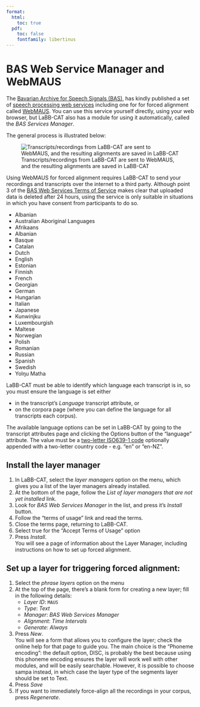 ```yaml
---
format:
  html:
    toc: true
  pdf: 
    toc: false
    fontfamily: libertinus
---
```

# BAS Web Service Manager and WebMAUS

The [Bavarian Archive for Speech Signals (BAS)](https://www.bas.uni-muenchen.de/Bas/BasHomeeng.html), 
has kindly published a set of 
[speech processing web services](http://hdl.handle.net/11858/00-1779-0000-0028-421B-4) 
including one for  for forced alignment called 
[WebMAUS](https://clarin.phonetik.uni-muenchen.de/BASWebServices/interface/WebMAUSBasic). 
You can use this service yourself directly, using your web browser, but LaBB-CAT also has a module for using it automatically, called the *BAS Services Manager*.

The general process is illustrated below:

![Transcripts/recordings from LaBB-CAT are sent to WebMAUS, and the resulting alignments are saved in LaBB-CAT](BAS-WebMAUS.svg)

::: {.callout-caution}
Using WebMAUS for forced alignment requires LaBB-CAT to send your recordings and transcripts over the internet to a third party. Although point 3 of the 
[BAS Web Services Terms of Service](https://clarin.phonetik.uni-muenchen.de/BASWebServices/help#termsofusagetext) 
makes clear that uploaded data is deleted after 24 hours, using the service is only suitable in situations in which you have consent from participants to do so.
:::

- Albanian
- Australian Aboriginal Languages
- Afrikaans
- Albanian
- Basque
- Catalan
- Dutch
- English
- Estonian
- Finnish
- French
- Georgian
- German
- Hungarian
- Italian
- Japanese
- Kunwinjku
- Luxembourgish
- Maltese
- Norwegian
- Polish
- Romanian
- Russian
- Spanish
- Swedish
- Yolŋu Matha

LaBB-CAT must be able to identify which language each transcript is in, so you must ensure the language is set either

- in the transcript's *Language* transcript attribute, or
- on the corpora page (where you can define the language for all transcripts each corpus).

The available language options can be set in LaBB-CAT by going to the transcript attributes page and clicking the Options button of the "language" attribute.  The value must be a 
[two-letter ISO639-1 code](https://en.wikipedia.org/wiki/List_of_ISO_639-1_codes)
optionally appended with a two-letter country code - e.g. "en" or "en-NZ".

## Install the layer manager

1. In LaBB-CAT, select the *layer managers* option on the menu, which gives you a list of the layer managers already installed.
1. At the bottom of the page, follow the *List of layer managers that are not yet installed* link.
1. Look for *BAS Web Services Manager* in the list, and press it's *Install* button.
1. Follow the "terms of usage" link and read the terms.
1. Close the terms page, returning to LaBB-CAT.
1. Select true for the "Accept Terms of Usage" option
1. Press *Install*.  
    You will see a page of information about the Layer Manager, including instructions on how to set up forced alignment.

## Set up a layer for triggering forced alignment:

1. Select the *phrase layers* option on the menu
1. At the top of the page, there's a blank form for creating a new layer; fill in the following details:
    - *Layer ID*: `MAUS`
    - *Type*: *Text*
    - *Manager*: *BAS Web Services Manager*
    - *Alignment*: *Time Intervals*
    - *Generate*: *Always*
1. Press *New*.  
   You will see a form that allows you to configure the layer; check the online help for that page to guide you. The main choice is the "Phoneme encoding": the default option, DISC, is probably the best because using this phoneme encoding ensures the layer will work well with other modules, and will be easily searchable. However, it is possible to choose sampa instead, in which case the layer type of the segments layer should be set to Text.
1. Press *Save*
1. If you want to immediately force-align all the recordings in your corpus, press *Regenerate*.

